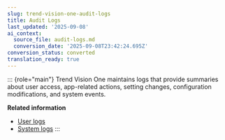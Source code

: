 ```yaml
---
slug: trend-vision-one-audit-logs
title: Audit Logs
last_updated: '2025-09-08'
ai_context:
  source_file: audit-logs.md
  conversion_date: '2025-09-08T23:42:24.695Z'
conversion_status: converted
translation_ready: true
---
```


::: {role="main"}
Trend Vision One maintains logs that provide summaries about user access, app-related actions, setting changes, configuration modifications, and system events.

**Related information**

- [User logs](user-logs.md "Trend Vision One maintains user logs that provide summaries about user access, app-related actions, setting changes, and other configuration modifications on the console, as well as login and logout activities on the Service Gateway.")
- [System logs](system-logs.md "Trend Vision One maintains system logs that provide summaries about system events that occurred.")
:::
